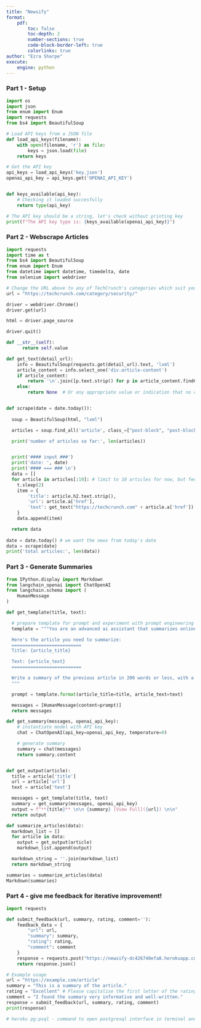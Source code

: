 ```yaml
---
title: "Newsify"
format: 
    pdf: 
        toc: false
        toc-depth: 2
        number-sections: true
        code-block-border-left: true
        colorlinks: true
author: "Ezra Sharpe"
execute:
    engine: python
---
```


### Part 1 - Setup 

```python

import os
import json
from enum import Enum
import requests
from bs4 import BeautifulSoup

# Load API keys from a JSON file
def load_api_keys(filename):
    with open(filename, 'r') as file:
        keys = json.load(file)
    return keys

# Get the API key
api_keys = load_api_keys('key.json')
openai_api_key = api_keys.get('OPENAI_API_KEY')


def keys_available(api_key):
    # Checking it loaded succesfully
    return type(api_key)

# The API key should be a string, let's check without printing key
print(f"The API key type is: {keys_available(openai_api_key)}")

```

### Part 2 - Webscrape Articles

```python

import requests
import time as t
from bs4 import BeautifulSoup
from enum import Enum
from datetime import datetime, timedelta, date
from selenium import webdriver

# Change the URL above to any of TechCrunch's categories which suit your needs!
url = "https://techcrunch.com/category/security/" 

driver = webdriver.Chrome()
driver.get(url)

html = driver.page_source

driver.quit()

def __str__(self):
      return self.value

def get_text(detail_url):
    info = BeautifulSoup(requests.get(detail_url).text, 'lxml')
    article_content = info.select_one('div.article-content')
    if article_content:
        return '\n'.join([p.text.strip() for p in article_content.findChildren('p', recursive=False)])
    else:
        return None  # Or any appropriate value or indication that no content was found


def scrape(date = date.today()):
  
  soup = BeautifulSoup(html, "lxml")

  articles = soup.find_all('article', class_=["post-block", "post-block--image", "post-block--unread"])

  print('number of articles so far:', len(articles))


  print('#### input ###')
  print('date: ', date)
  print('#### === ### \n')
  data = []
  for article in articles[:10]: # limit to 10 articles for now, but feel free to change based on your needs
    t.sleep(2)
    item = {
        'title': article.h2.text.strip(),
        'url': article.a['href'],
        'text': get_text("https://techcrunch.com" + article.a['href'])
    }
    data.append(item)

  return data
    
date = date.today() # we want the news from today's date
data = scrape(date)
print('total articles:', len(data))

```

### Part 3 - Generate Summaries

```python

from IPython.display import Markdown
from langchain_openai import ChatOpenAI
from langchain.schema import (
    HumanMessage
)

def get_template(title, text):

  # prepare template for prompt and experiment with prompt engineering
  template = """You are an advanced ai assistant that summarizes online articles about developments in technology.

  Here's the article you need to summarize:
  ==========================
  Title: {article_title}

  Text: {article_text}
  ==========================

  Write a summary of the previous article in 200 words or less, with a particular focus on giving key details, main points, and examples directly from the article.
  """

  prompt = template.format(article_title=title, article_text=text)

  messages = [HumanMessage(content=prompt)]
  return messages

def get_summary(messages, openai_api_key):
    # instantiate model with API key
    chat = ChatOpenAI(api_key=openai_api_key, temperature=0)

    # generate summary
    summary = chat(messages)
    return summary.content


def get_output(article):
  title = article['title']
  url = article['url']
  text = article['text']

  messages = get_template(title, text)
  summary = get_summary(messages, openai_api_key)
  output = f"**{title}** \n\n {summary} [View Full]({url}) \n\n"
  return output

def summarize_articles(data):
  markdown_list = []
  for article in data:
    output = get_output(article)
    markdown_list.append(output)

  markdown_string = ''.join(markdown_list)
  return markdown_string

summaries = summarize_articles(data)
Markdown(summaries)

```

### Part 4 - give me feedback for iterative improvement!

```python

import requests

def submit_feedback(url, summary, rating, comment=''):
    feedback_data = {
        "url": url,
        "summary": summary,
        "rating": rating,
        "comment": comment
    }
    response = requests.post("https://newsify-dc426740efa8.herokuapp.com/submit_feedback", json=feedback_data)
    return response.json()

# Example usage
url = "https://example.com/article"
summary = "This is a summary of the article."
rating = "Excellent" # Please capitalise the first letter of the rating for consistency
comment = "I found the summary very informative and well-written."
response = submit_feedback(url, summary, rating, comment)
print(response)

# heroku pg:psql - command to open postgresql interface in terminal and view feedback (personal reminder)

```

